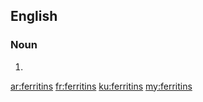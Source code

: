 ==English==

===Noun===
{{head|en}}

# {{plural of|ferritin}}

[[ar:ferritins]]
[[fr:ferritins]]
[[ku:ferritins]]
[[my:ferritins]]